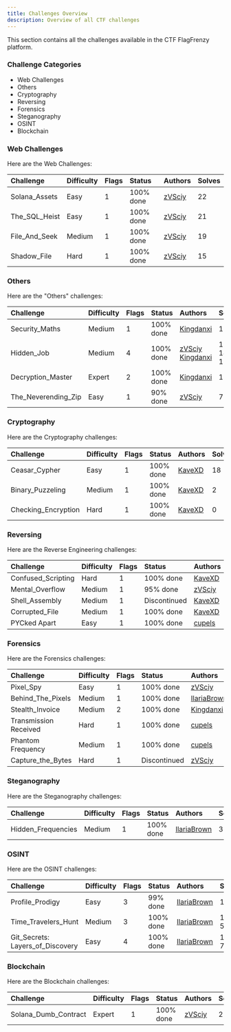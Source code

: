 ```yaml
---
title: Challenges Overview
description: Overview of all CTF challenges
---
```


This section contains all the challenges available in the CTF FlagFrenzy platform.

### Challenge Categories

- Web Challenges
- Others
- Cryptography
- Reversing
- Forensics
- Steganography
- OSINT
- Blockchain

### Web Challenges

Here are the Web Challenges:

| Challenge      | Difficulty | Flags | Status    | Authors                | Solves |
| :------------- | :--------- | :---- | :-------- | :--------------------- | :----- |
| Solana_Assets  | Easy       | 1     | 100% done | [zVSciy](https://github.com/zVSciy) | 22     |
| The_SQL_Heist  | Easy       | 1     | 100% done | [zVSciy](https://github.com/zVSciy) | 21     |
| File_And_Seek  | Medium     | 1     | 100% done | [zVSciy](https://github.com/zVSciy) | 19     |
| Shadow_File    | Hard       | 1     | 100% done | [zVSciy](https://github.com/zVSciy) | 15     |

### Others

Here are the "Others" challenges:

| Challenge       | Difficulty | Flags | Status    | Authors                | Solves       |
| :-------------- | :--------- | :---- | :-------- | :--------------------- | :------------- |
| Security_Maths | Medium     | 1     | 100% done | [Kingdanxi](https://github.com/kingdanxi) | 12           |
| Hidden_Job      | Medium     | 4     | 100% done | [zVSciy](https://github.com/zVSciy) [Kingdanxi](https://github.com/kingdanxi)        | 19-14-12-10  |
| Decryption_Master | Expert     | 2     | 100% done | [Kingdanxi](https://github.com/kingdanxi) | 12-0       |
| The_Neverending_Zip | Easy    | 1     | 90% done  | [zVSciy](https://github.com/zVSciy)                | 7            |

### Cryptography

Here are the Cryptography challenges:

| Challenge           | Difficulty | Flags | Status    | Authors                | Solves |
| :------------------ | :--------- | :---- | :-------- | :--------------------- | :----- |
| Ceasar_Cypher       | Easy       | 1     | 100% done | [KaveXD](https://github.com/KaveXD) | 18     |
| Binary_Puzzeling    | Medium     | 1     | 100% done | [KaveXD](https://github.com/KaveXD) | 2      |
| Checking_Encryption | Hard       | 1     | 100% done | [KaveXD](https://github.com/KaveXD) | 0      |

### Reversing

Here are the Reverse Engineering challenges:

| Challenge           | Difficulty | Flags | Status       | Authors                | Solves |
| :------------------ | :--------- | :---- | :----------- | :--------------------- | :----- |
| Confused_Scripting  | Hard       | 1     | 100% done    | [KaveXD](https://github.com/KaveXD) | 15     |
| Mental_Overflow  | Medium     | 1     | 95% done     | [zVSciy](https://github.com/zVSciy) | 11     |
| Shell_Assembly   | Medium     | 1     | Discontinued | [KaveXD](https://github.com/KaveXD) | X      |
| Corrupted_File   | Medium     | 1     | 100% done    | [KaveXD](https://github.com/KaveXD) | 2      |
| PYCked Apart      | Easy       | 1     | 100% done    | [cupels](https://github.com/cupels) | 18     |

### Forensics

Here are the Forensics challenges:

| Challenge           | Difficulty | Flags | Status       | Authors                | Solves |
| :------------------ | :--------- | :---- | :----------- | :--------------------- | :----- |
| Pixel_Spy           | Easy       | 1     | 100% done    | [zVSciy](https://github.com/zVSciy) | 20     |
| Behind_The_Pixels   | Medium     | 1     | 100% done    | [IlariaBrown](https://github.com/IlariaBrown) | 21     |
| Stealth_Invoice     | Medium     | 2     | 100% done    | [Kingdanxi](https://github.com/kingdanxi) | 21-6   |
| Transmission Received | Hard       | 1     | 100% done    | [cupels](https://github.com/cupels) | 12     |
| Phantom Frequency     | Medium     | 1     | 100% done    | [cupels](https://github.com/cupels) | 11     |
| Capture_the_Bytes  | Hard       | 1     | Discontinued | [zVSciy](https://github.com/zVSciy) | X      |

### Steganography

Here are the Steganography challenges:

| Challenge           | Difficulty | Flags | Status       | Authors                | Solves |
| :------------------ | :--------- | :---- | :----------- | :--------------------- | :----- |
| Hidden_Frequencies  | Medium     | 1     | 100% done    | [IlariaBrown](https://github.com/IlariaBrown) | 3      |

### OSINT

Here are the OSINT challenges:

| Challenge                       | Difficulty | Flags | Status    | Authors                | Solves     |
| :------------------------------ | :--------- | :---- | :-------- | :--------------------- | :--------- |
| Profile_Prodigy                 | Easy       | 3     | 99% done  | [IlariaBrown](https://github.com/IlariaBrown) | 15         |
| Time_Travelers_Hunt             | Medium     | 3     | 100% done | [IlariaBrown](https://github.com/IlariaBrown) | 14-5-5     |
| Git_Secrets: Layers_of_Discovery | Easy       | 4     | 100% done | [IlariaBrown](https://github.com/IlariaBrown) | 12-7-7-7   |

### Blockchain
Here are the Blockchain challenges:

| Challenge              | Difficulty | Flags | Status    | Authors                | Solves |
| :--------------------- | :--------- | :---- | :-------- | :--------------------- | :----- |
| Solana_Dumb_Contract | Expert     | 1     | 100% done | [zVSciy](https://github.com/zVSciy) | 2      |
